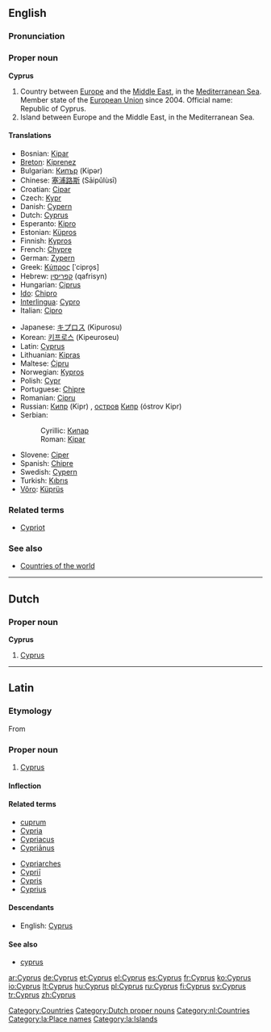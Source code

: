 ==English==
===Pronunciation===
{{rfp}}<!-- /saɪprəs/? -->

===Proper noun===
{{wikipedia}}
'''Cyprus'''

# Country between [[Europe]] and the [[Middle East]], in the [[Mediterranean Sea]]. Member state of the [[European Union]] since 2004. Official name: Republic of Cyprus.
# Island between Europe and the Middle East, in the Mediterranean Sea.

====Translations====
{{top}}
* Bosnian: [[Kipar]] {{m}}
* [[Breton]]: [[Kiprenez]]
* Bulgarian: [[Кипър]] (Kipər)
* Chinese: [[塞浦路斯]] (Sāipǔlùsī)
* Croatian: [[Cipar]]
* Czech: [[Kypr]] {{m}}
* Danish: [[Cypern]]
* Dutch: [[Cyprus#Dutch|Cyprus]]
* Esperanto: [[Kipro]]
* Estonian: [[Küpros]]
* Finnish: [[Kypros]]
* French: [[Chypre]]
* German: [[Zypern]]
* Greek: [[Κύπρος]] [ˈcipro̞s] {{f}}
* Hebrew: [[קפריסין]] (qafrisyn)
* Hungarian: [[Ciprus]]
* [[Ido]]: [[Chipro]]
* [[Interlingua]]: [[Cypro]]
* Italian: [[Cipro]]
{{mid}}
* Japanese: [[キプロス]] (Kipurosu)
* Korean: [[키프로스]] (Kipeuroseu)
* Latin: [[Cyprus#Latin|Cyprus]]
* Lithuanian: [[Kipras]]
* Maltese: [[Ċipru]]
* Norwegian: [[Kypros]]
* Polish: [[Cypr]]
* Portuguese: [[Chipre]]
* Romanian: [[Cipru]] {{n}}
* Russian: [[Кипр]] (Kipr) {{m}}, [[остров]] [[Кипр]] (óstrov Kipr) {{m}}
* Serbian:
*: Cyrillic: [[Кипар#Serbian|Кипар]] {{m}}
*: Roman: [[Kipar#Serbian|Kipar]] {{m}}
* Slovene: [[Ciper]] {{m}}
* Spanish: [[Chipre]]
* Swedish: [[Cypern]]
* Turkish: [[Kıbrıs]]
* [[Võro]]: [[Küprüs]]
{{bottom}}

===Related terms===
* [[Cypriot]]

===See also===
* [[Appendix:Countries of the world|Countries of the world]]

[[Category:Countries]]

----

==Dutch==

===Proper noun===
'''Cyprus''' {{n}}

# [[#English|Cyprus]]

[[Category:Dutch proper nouns]]
[[Category:nl:Countries]]

----

==Latin==

===Etymology===
From {{AGr.|la}} {{term|Κύπρος|tr=Kupros|lang=grc|sc=polytonic}}

===Proper noun===
{{la-proper noun|Cyprus|Cypri|Cyprī|m|second}}

# [[#English|Cyprus]]

====Inflection====
{{la-decl-2nd-loc|Cypr}}

====Related terms====
{{top2}}
* [[cuprum]]
* [[Cypria]]
* [[Cypriacus]]
* [[Cyprianus|Cypriānus]]
{{mid2}}
* [[Cypriarches]]
* [[Cyprii|Cypriī]]
* [[Cypris]]
* [[Cyprius]]
{{bottom}}

====Descendants====
* English: [[#English|Cyprus]]

====See also====
* [[cyprus#Latin|cyprus]]

[[Category:la:Place names]]
[[Category:la:Islands]]

[[ar:Cyprus]]
[[de:Cyprus]]
[[et:Cyprus]]
[[el:Cyprus]]
[[es:Cyprus]]
[[fr:Cyprus]]
[[ko:Cyprus]]
[[io:Cyprus]]
[[lt:Cyprus]]
[[hu:Cyprus]]
[[pl:Cyprus]]
[[ru:Cyprus]]
[[fi:Cyprus]]
[[sv:Cyprus]]
[[tr:Cyprus]]
[[zh:Cyprus]]